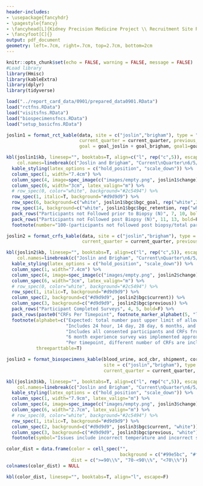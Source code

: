 ```yaml
---
header-includes:
- \usepackage{fancyhdr}
- \pagestyle{fancy}
- \fancyhead[L]{Kidney Precision Medicine Project \\ Recruitment Site Report Card \\ `r format(Sys.time(), '%B %d, %Y')`}
- \fancyfoot[C]{}
output: pdf_document
geometry: left=.7cm, right=.7cm, top=2.7cm, bottom=2cm
---
```


\begin{center}
\textbf{KPMP Data Quality Report Card}
\end{center}

```r
knitr::opts_chunk$set(echo = FALSE, warning = FALSE, message = FALSE)
#Load library
library(Hmisc)
library(kableExtra)
library(dplyr)
library(tidyverse)

load("../report_card_data/0901/prepared_data0901.RData")
load("rctfns.RData")
load("visitsfns.RData")
load("biospecimensfncs.RData")
load("setup_basicfns.RData")
```

```r
joslin1 = format_rct_kable(data, site = c("joslin","brigham"), type = "ckd",
                           current_quarter = current_quarter, previous_quarter = previous_quarter,
                           goal = goal_joslin + goal_brigham, goal1=goal_brigham, goal2=goal_ccf, goal3=goal_joslin, goal4=goal_utsw)

kbl(joslin1$kb, linesep="", booktabs=T, align=c("l", rep("c",5)), escape=F,
    col.names=linebreak(c("Joslin and Brigham", "Current\nQuarter\n6/5/2021 -\n9/1/2021", "Previous\nQuarter\n3/2/2021 -\n6/4/2021", "Change", "Cumulative", "All CKD Sites\n(Range)"), align="c")) %>%
  kable_styling(latex_options = c("hold_position", "scale_down")) %>%
  column_spec(1, width="7.4cm") %>%
  column_spec(4, image=spec_image(c("images/empty.png", joslin1$change), 30, 30)) %>%
  column_spec(6, width="3cm", latex_valign="m") %>%
  # row_spec(0, color="white", background="#2c5494") %>%
  row_spec(1, italic=T, background="#d9d9d9") %>%
  row_spec(6, background=c("white", joslin1$bgc$bgc_goal, rep("white",3))) %>%
  row_spec(14, background=c("white", joslin1$bgc$bgc_retention, rep("white",3))) %>%
  pack_rows("Participants not Followed prior to Biopsy (N)", 7, 10, bold=F) %>%
  pack_rows("Participants not Followed post Biopsy (N)", 11, 13, bold=F) %>%
  footnote(number="100-(participants not followed post biopsy/total participants biopsied*100).")
```

```r
joslin2 = format_crfs_kable(data, site = c("joslin","brigham"), type = "ckd",
                            current_quarter = current_quarter, previous_quarter = previous_quarter)

kbl(joslin2$kb, linesep="", booktabs=T, align=c("l", rep("c",5)), escape=F,
    col.names=linebreak(c("Joslin and Brigham", "Current\nQuarter\n6/5/2021 -\n9/1/2021", "Previous\nQuarter\n3/2/2021 -\n6/4/2021", "Change", "Cumulative", "All CKD Sites\n(Range)"), align="c")) %>%
  kable_styling(latex_options = c("hold_position", "scale_down")) %>%
  column_spec(1, width="7.4cm") %>%
  column_spec(4, image=spec_image(c("images/empty.png", joslin2$change), 30, 30)) %>%
  column_spec(6, width="3cm", latex_valign="m") %>%
  # row_spec(0, color="white", background="#2c5494") %>%
  row_spec(1, italic=T, background="#d9d9d9") %>%
  column_spec(2, background=c("#d9d9d9", joslin2$bgc$current)) %>%
  column_spec(3, background=c("#d9d9d9", joslin2$bgc$previous)) %>%
  pack_rows("Participant Completed Surveys", 4, 5, bold=F) %>%
  pack_rows(paste0("CRFs Per Timepoint", footnote_marker_alphabet(5, "latex")), 6, 13, bold=F, escape=F) %>%
  footnote(alphabet=c("Expected: total number past upper limit of allowable window.",
                      "Includes 24 hour, 14 day, 28 day, 6 months, and 12 months follow-up visits.",
                      "Includes all consented participants and CRFs from enrollment to 12 months.",
                      "6 month experience survey was implemented approximately 1 year after the start of recruitment, therefore some participants did not have the opportunity to complete this CRF.",
                      "Per timepoint, different number of CRFs are included."),
           threeparttable=T)
```

\newpage

```r
joslin3 = format_biospecimens_kable(blood_urine, acd_cbr, shipment, cores_triages, cryostor, 
                                    site = c("joslin","brigham"), type = "ckd",
                                    current_quarter = current_quarter, previous_quarter = previous_quarter)

kbl(joslin3$kb, linesep="", booktabs=T, align=c("l", rep("c",5)), escape=F,
    col.names=linebreak(c("Joslin and Brigham", "Current\nQuarter\n6/5/2021 -\n9/1/2021", "Previous\nQuarter\n3/2/2021 -\n6/4/2021", "Change", "Cumulative", "All CKD Sites\n(Range)"), align="c")) %>%
  kable_styling(latex_options = c("hold_position", "scale_down")) %>%
  column_spec(1, width="7.9cm", latex_valign="m") %>%
  column_spec(4, image=spec_image(c("images/empty.png", joslin3$change), 30, 30)) %>%
  column_spec(6, width="2.7cm", latex_valign="m") %>%
  # row_spec(0, color="white", background="#2c5494") %>%
  row_spec(1, italic=T, background="#d9d9d9") %>%
  column_spec(2, background=c("#d9d9d9", joslin3$bgc$current, "white")) %>%
  column_spec(3, background=c("#d9d9d9", joslin3$bgc$previous, "white")) %>%
  footnote(symbol="Issues include incorrect temperature and incorrect shipping conditions.")
```

```r
color_dist = data.frame(color = cell_spec("", 
                                          background = c("#99e5bc", "#ffff99", "#ff999a")),
                        dist = c(">=90\\%", "70-<90\\%", "<70\\%"))
colnames(color_dist) = NULL

kbl(color_dist, linesep="", booktabs=T, align="l", escape=F)
```

